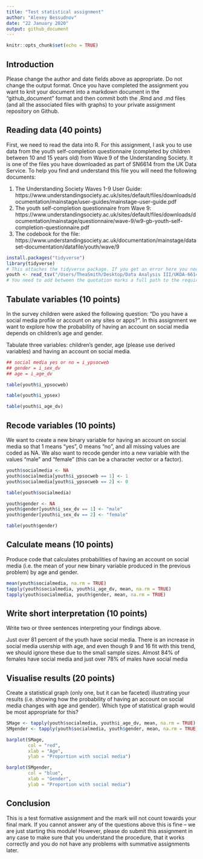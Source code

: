```yaml
---
title: "Test statistical assignment"
author: "Alexey Bessudnov"
date: "22 January 2020"
output: github_document
---
```


```r
knitr::opts_chunk$set(echo = TRUE)
```

## Introduction

Please change the author and date fields above as appropriate. Do not change the output format. Once you have completed the assignment you want to knit your document into a markdown document in the "github_document" format and then commit both the .Rmd and .md files (and all the associated files with graphs) to your private assignment repository on Github.

## Reading data (40 points)

First, we need to read the data into R. For this assignment, I ask you to use data from the youth self-completion questionnaire (completed by children between 10 and 15 years old) from Wave 9 of the Understanding Society. It is one of the files you have downloaded as part of SN6614 from the UK Data Service. To help you find and understand this file you will need the following documents:

1) The Understanding Society Waves 1-9 User Guide: https://www.understandingsociety.ac.uk/sites/default/files/downloads/documentation/mainstage/user-guides/mainstage-user-guide.pdf
2) The youth self-completion questionnaire from Wave 9: https://www.understandingsociety.ac.uk/sites/default/files/downloads/documentation/mainstage/questionnaire/wave-9/w9-gb-youth-self-completion-questionnaire.pdf
3) The codebook for the file: https://www.understandingsociety.ac.uk/documentation/mainstage/dataset-documentation/datafile/youth/wave/9


```r
install.packages("tidyverse")
library(tidyverse)
# This attaches the tidyverse package. If you get an error here you need to install the package first. 
youth <- read_tsv("/Users/TheaSmith/Desktop/Data Analysis III/UKDA-6614-tab/tab/ukhls_w9/i_youth.tab")
# You need to add between the quotation marks a full path to the required file on your computer.
```

## Tabulate variables (10 points)

In the survey children were asked the following question: "Do you have a social media profile or account on any sites or apps?". In this assignment we want to explore how the probability of having an account on social media depends on children's age and gender.

Tabulate three variables: children's gender, age (please use derived variables) and having an account on social media.

```r
## social media yes or no = i_ypsocweb
## gender = i_sex_dv
## age = i_age_dv

table(youth$i_ypsocweb)

table(youth$i_ypsex)

table(youth$i_age_dv)
```

## Recode variables (10 points)

We want to create a new binary variable for having an account on social media so that 1 means "yes", 0 means "no", and all missing values are coded as NA. We also want to recode gender into a new variable with the values "male" and "female" (this can be a character vector or a factor).

```r
youth$socialmedia <- NA
youth$socialmedia[youth$i_ypsocweb == 1] <- 1
youth$socialmedia[youth$i_ypsocweb == 2] <- 0

table(youth$socialmedia)

youth$gender <- NA
youth$gender[youth$i_sex_dv == 1] <- "male"
youth$gender[youth$i_sex_dv == 2] <- "female"

table(youth$gender)
```

## Calculate means (10 points)

Produce code that calculates probabilities of having an account on social media (i.e. the mean of your new binary variable produced in the previous problem) by age and gender. 

```r
mean(youth$socialmedia, na.rm = TRUE)
tapply(youth$socialmedia, youth$i_age_dv, mean, na.rm = TRUE)
tapply(youth$socialmedia, youth$gender, mean, na.rm = TRUE)
```

## Write short interpretation (10 points)

Write two or three sentences interpreting your findings above.

Just over 81 percent of the youth have social media. There is an increase in social media usership with age, and even though 9 and 16 fit with this trend, we should ignore these due to the small sample sizes. Almost 84% of females have social media and just over 78% of males have social media

## Visualise results (20 points)

Create a statistical graph (only one, but it can be faceted) illustrating your results (i.e. showing how the probability of having an account on social media changes with age and gender). Which type of statistical graph would be most appropriate for this?

```r
SMage <- tapply(youth$socialmedia, youth$i_age_dv, mean, na.rm = TRUE)
SMgender <- tapply(youth$socialmedia, youth$gender, mean, na.rm = TRUE)

barplot(SMage, 
        col = "red", 
        xlab = "Age", 
        ylab = "Proportion with social media")

barplot(SMgender, 
        col = "blue", 
        xlab = "Gender", 
        ylab = "Proportion with social media") 
```

## Conclusion

This is a test formative assignment and the mark will not count towards your final mark. If you cannot answer any of the questions above this is fine -- we are just starting this module! However, please do submit this assignment in any case to make sure that you understand the procedure, that it works correctly and you do not have any problems with summative assignments later.
